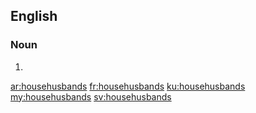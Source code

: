 ==English==

===Noun===
{{head|en|plural}}

# {{plural of|househusband|lang=en|nocat=1}}

[[ar:househusbands]]
[[fr:househusbands]]
[[ku:househusbands]]
[[my:househusbands]]
[[sv:househusbands]]